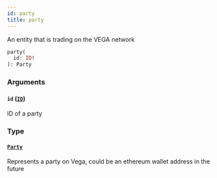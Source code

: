 ```yaml
---
id: party
title: party
---
```



An entity that is trading on the VEGA network

```graphql
party(
  id: ID!
): Party
```


### Arguments

#### `id` ([`ID`](/docs/testnet/graphql/scalars/id))

ID of a party


### Type

#### [`Party`](/docs/testnet/graphql/objects/party) 

Represents a party on Vega, could be an ethereum wallet address in the future




